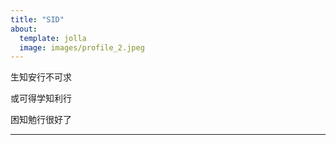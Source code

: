 ```yaml
---
title: "SID"
about:
  template: jolla
  image: images/profile_2.jpeg
---
```


[生知安行]{.fs-3}[不可求]{.fs-3 .text-white}

[或可得]{.fs-3 .text-white}[学知利行]{.fs-3}

[困知勉行]{.fs-3 .text-success .fw-bold .text-decoration-underline}[很好了]{.fs-3 .text-white}

---
